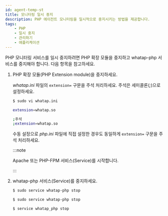 ```yaml
---
id: agent-temp-st
title: 모니터링 일시 중지
description: PHP 에이전트 모니터링을 일시적으로 중지시키는 방법을 제공합니다.
tags:
    - PHP
    - 일시 중지
    - 관리하기
    - 애플리케이션
---
```


PHP 모니터링 서비스를 일시 중지하려면 PHP 확장 모듈을 중지하고 whatap-php 서비스를 중지해야 합니다. 다음 항목을 참고하세요.

1. PHP 확장 모듈(PHP Extension module)을 중지하세요. 

    *whatap.ini* 파일의 `extension=` 구문을 주석 처리하세요. 주석은 세미콜론(*;*)으로 설정하세요.
    
    ```bash
    $ sudo vi whatap.ini

    extension=whatap.so

    ;주석
    ;extension=whatap.so
    ```

    수동 설정으로 *php.ini* 파일에 직접 설정한 경우도 동일하게 `extension=` 구문을 주석 처리하세요. 
    
    :::note
    
    Apache 또는 PHP-FPM 서비스(Service)를 시작합니다.

    :::

2. whatap-php 서비스(Service)를 중지하세요.

    <Tabs>
    <TabItem value="rdct" label="Red Hat/CentOS" default>

    ```bash
    $ sudo service whatap-php stop
    ```
    
    </TabItem>
    <TabItem value="dbub" label="Debian/Ubuntu">

    ```bash
    $ sudo service whatap-php stop
    ```
    
    </TabItem>
    <TabItem value="frbsd" label="FreeBSD">

    ```bash
    $ service whatap_php stop
    ```
    
    </TabItem>
    </Tabs>  

